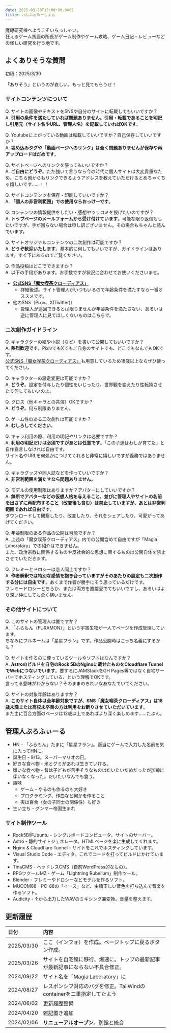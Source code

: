 ```yaml
---
date: 2025-03-28T15:00:00.000Z
title: いんふぉめーしょん
---
```


魔導研究棟へようこそいらっしゃい。\
狂えるゲーム馬鹿の所長がゲーム制作やゲーム攻略、ゲーム日記・レビューなどの怪しい研究を行う地です。

## よくありそうな質問

初稿：2025/3/30

「ありそう」というのが哀しい。もっと見てもらうぜ！

### サイトコンテンツについて

Q. サイトの画像やテキストをSNSや自分のサイトに転載してもいいですか？\
A. **引用の条件を満たしていれば問題ありません。引用・転載であることを明記し引用元（サイト名やURL、管理人名）を記載していればOKです**。

Q. Youtubeに上がっている動画は転載していいですか？自己保存していいですか？\
A. **埋め込みタグや「動画ページへのリンク」は全く問題ありませんが保存や再アップロードはだめです**。

Q. サイトページへのリンクを張ってもいいですか？\
A. **ご自由にどうぞ**。ただ強いて言うなら今の時代に個人サイトは大変貴重なため、こちら側からもリンクできるようアドレスを教えていただけるとめちゃくちゃ嬉しいです……！！

Q. サイトコンテンツを保存・印刷していいですか？\
A. **「個人の非営利範囲」での使用ならおっけーです**。

Q. コンテンツの情報提供をしたい・感想やツッコミを投げたいのですが？\
A. **トップページのメールフォームから受け付けています**。可能な限り返信もしたいですが、手が回らない場合は申し訳ございません。その場合もちゃんと読んでいます。

Q. サイトオリジナルコンテンツの二次創作は可能ですか？\
A. **どうぞ歓迎いたします**。基本的に何してもいいですが、ガイドラインはあります。すぐ下にあるのでご覧ください。

Q. 作品投稿はどこでできますか？\
A. 以下の手段があります。お手数ですが状況に合わせてお使いくださいませ。

* **[公式SNS「魔女喫茶クローディアス」](https://claudias.magialabs.blog/)**
  * 詳細後述。サイト管理人がいつもいるので年齢条件を満たすなら一番オススメです。
* 他のSNS（Pixiv、X(Twitter)）
  * 管理人が巡回できるとは限りませんが年齢条件を満たさない、あるいは逆に管理人に見てほしくないものはこちらで。

### 二次創作ガイドライン

Q. キャラクターの絵や小説（など）を書いて公開してもいいですか？\
A. **熱烈歓迎です**。PixivでもXでもご自身のサイトでも、どこでもなんでもOKです。\
[公式SNS「魔女喫茶クローディアス」](https://claudias.magialabs.blog/)も用意しているため18歳以上ならぜひ使ってください。

Q. キャラクターの設定変更は可能ですか？\
A. **どうぞ**。設定を付与したり個性をいじったり、世界観を変えたり性転換させたり何してもいいのよ。

Q. クロス（他キャラとの共演）OKですか？\
A. **どうぞ**。何ら制限ありません。

Q. ゲーム性のある二次創作は可能ですか？\
A. **むしろしてください**。

Q. キャラ利用の際、利用の明記やリンクは必要ですか？\
A. **利用の明記だけは必須ですがあとは任意です**。「この子達はわしが育てた」と自作宣言しなければ自由です。\
サイト名やURLを何処かにつけてくれると非常に嬉しいですが義務ではありません。

Q. キャラグッズや同人誌などを作っていいですか？\
A. **非営利範囲を満たすなら問題ありません**。

Q. モデルの使用制限はありますか？アバターにしていいですか？\
A. **無断でアバターなどの仮想人格を与えること、並びに管理人やサイトの名前を出さずに再配布すること（改変後も含む）は禁止していますが、あとは非営利範囲であれば自由です**。\
ダウンロードして観察したり、改変したり、それをシェアしたり、可愛がってあげてください。

Q. 年齢制限のある作品の公開は可能ですか？\
A. 上述の「魔女喫茶クローディアス」内での公開含めて自由ですが「Magia Laboratory」での紹介はできません。\
また、政治宗教に関係するものや反社会的な思想に関するものは公開自体を禁止させていただきます。

Q. フレミーとドロシーは恋人同士ですか？\
A. **作者解釈では特別な感情を抱き合っていますがそのあたりの設定も二次創作する分には自由です**。あくまで作者が勝手にそう思っているだけです。\
フレミードロシーどちらか、または両方を直接愛でてもいいですし、あるいはより深い仲にしても全く構いません。

### その他サイトについて

Q. このサイトの管理人は誰ですか？\
A. 「ふらもん（FURAMON）」という宇宙生物が一人でページを作成管理しています。\
ちなみにフルネームは「星星フラン」です。作品公開時はこっち名義にするかも？

Q. サイトを作るのに使っているツールやソフトはなんですか？\
A. **Astroのビルドを自宅のRock 5BのNginxに載せたものをCloudflare TunnelでWebにつないでいます**。要するにJAMStackをGH Pages等ではなく自宅サーバーでホスティングしている、という理解でOKです。\
言ってる意味がわからない？そのままのきれいなあなたでいてください。

Q. サイトの対象年齢はありますか？\
A. **このサイト自体は全年齢対象ですが、SNS「魔女喫茶クローディアス」は18歳未満または高校未卒業の方は利用をお断りさせていただいています**。\
また主に百合方面のページは12歳以上であればより深く楽しめます……たぶん。

## 管理人ぷろふぃーる

* HN - 「ふらもん」たまに「星星フラン」。適当にゲームで入力した名前を気に入ってHNに。
* 誕生日 - 9/13。スーパーマリオの日。
* 好きな食べ物 - 米とグミがあれば生きていける。
* 嫌いな食べ物 - 昔は子どもが苦手そうなものはだいたいだめだったが加齢に伴いなくなった。だいたいなんでも食う。
* 趣味
  * ゲーム - やるのも作るのも大好き
  * プログラミング、作曲など何かを作ること
  * 実は百合（女の子同士の関係性）も好き
* 生い立ち - グンマー帝国生まれ

### サイト制作ツール

* Rock5B\@Ubuntu - シングルボードコンピュータ。サイトのサーバー。
* Astro - 静的サイトジェネレータ。HTMLページを楽に生成してくれます。
* Nginx & Cloudflare Tunnel - サイトをこれでホスティングしています。
* Visual Studio Code - エディタ。これでコードを打ってビルドにかけています。
* TinaCMS - ヘッドレスCMS（自前WordPress的なもの）。
* RPGツクールMZ - ゲーム「Lightning Rubellum」制作ツール。
* Blender - フレミーやドロシーなどモデルを作るソフト。
* MUCOM88 - PC-88の「イース」など、由緒正しい音色を打ち込んで音楽を作るソフト。
* Audicity - ↑から出力したWAVのミキシング兼変換。音量を整えます。

## 更新履歴

| 日付         | 内容                                          |
| :--------- | :------------------------------------------ |
| 2025/03/30 | ここ（インフォ）を作成。ページトップに戻るボタン作成。                 |
| 2025/03/26 | サイトを自宅鯖に移行、爆速に。トップの最新記事が最新記事にならない不具合修正。     |
| 2024/09/22 | サイト名を「Magia Laboratory」に                    |
| 2024/08/27 | レスポンシブ対応のバグを修正。TailWindのcontainerを二重指定してたよう |
| 2024/06/02 | 更新履歴整備                                      |
| 2024/04/20 | 雑記置き追加                                      |
| 2024/02/06 | **リニューアルオープン**。別館と統合                        |
